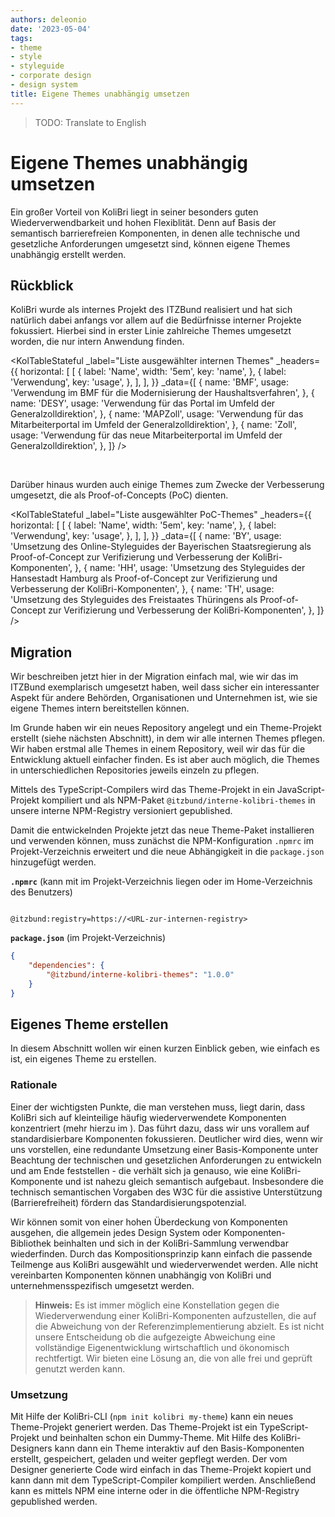 ```yaml
---
authors: deleonio
date: '2023-05-04'
tags:
- theme
- style
- styleguide
- corporate design
- design system
title: Eigene Themes unabhängig umsetzen
---
```


> TODO: Translate to English


# Eigene Themes unabhängig umsetzen

Ein großer Vorteil von KoliBri liegt in seiner besonders guten Wiederverwendbarkeit und hohen Flexiblität. Denn auf
Basis der semantisch barrierefreien Komponenten, in denen alle technische und gesetzliche Anforderungen umgesetzt
sind, können eigene Themes unabhängig erstellt werden.

## Rückblick

KoliBri wurde als internes Projekt des ITZBund realisiert und hat sich natürlich dabei anfangs vor allem auf die Bedürfnisse interner
Projekte fokussiert. Hierbei sind in erster Linie zahlreiche Themes umgesetzt worden, die nur intern Anwendung finden.

<KolTableStateful
	_label="Liste ausgewählter internen Themes"
	_headers={{
		horizontal: [
			[
				{
					label: 'Name',
					width: '5em',
					key: 'name',
				},
				{
					label: 'Verwendung',
					key: 'usage',
				},
			],
		],
	}}
	_data={[
		{
			name: 'BMF',
			usage: 'Verwendung im BMF für die Modernisierung der Haushaltsverfahren',
		},
		{
			name: 'DESY',
			usage: 'Verwendung für das Portal im Umfeld der Generalzolldirektion',
		},
		{
			name: 'MAPZoll',
			usage: 'Verwendung für das Mitarbeiterportal im Umfeld der Generalzolldirektion',
		},
		{
			name: 'Zoll',
			usage: 'Verwendung für das neue Mitarbeiterportal im Umfeld der Generalzolldirektion',
		},
	]}
/>

<br />

Darüber hinaus wurden auch einige Themes zum Zwecke der Verbesserung umgesetzt, die als Proof-of-Concepts (PoC) dienten.

<KolTableStateful
	_label="Liste ausgewählter PoC-Themes"
	_headers={{
		horizontal: [
			[
				{
					label: 'Name',
					width: '5em',
					key: 'name',
				},
				{
					label: 'Verwendung',
					key: 'usage',
				},
			],
		],
	}}
	_data={[
		{
			name: 'BY',
			usage:
				'Umsetzung des Online-Styleguides der Bayerischen Staatsregierung als Proof-of-Concept zur Verifizierung und Verbesserung der KoliBri-Komponenten',
		},
		{
			name: 'HH',
			usage:
				'Umsetzung des Styleguides der Hansestadt Hamburg als Proof-of-Concept zur Verifizierung und Verbesserung der KoliBri-Komponenten',
		},
		{
			name: 'TH',
			usage:
				'Umsetzung des Styleguides des Freistaates Thüringens als Proof-of-Concept zur Verifizierung und Verbesserung der KoliBri-Komponenten',
		},
	]}
/>

## Migration

Wir beschreiben jetzt hier in der Migration einfach mal, wie wir das im ITZBund exemplarisch umgesetzt haben, weil dass sicher
ein interessanter Aspekt für andere Behörden, Organisationen und Unternehmen ist, wie sie eigene Themes intern bereitstellen
können.

Im Grunde haben wir ein neues Repository angelegt und ein Theme-Projekt erstellt (siehe nächsten Abschnitt), in dem wir alle
internen Themes pflegen. Wir haben erstmal alle Themes in einem Repository, weil wir das für die Entwicklung aktuell einfacher
finden. Es ist aber auch möglich, die Themes in unterschiedlichen Repositories jeweils einzeln zu pflegen.

Mittels des TypeScript-Compilers wird das Theme-Projekt in ein JavaScript-Projekt kompiliert und als NPM-Paket <code>@itzbund/interne-kolibri-themes</code>
in unsere interne NPM-Registry versioniert gepublished.

Damit die entwickelnden Projekte jetzt das neue Theme-Paket installieren und verwenden können, muss zunächst die NPM-Konfiguration <code>.npmrc</code>
im Projekt-Verzeichnis erweitert und die neue Abhängigkeit in die <code>package.json</code> hinzugefügt werden.

**`.npmrc`** (kann mit im Projekt-Verzeichnis liegen oder im Home-Verzeichnis des Benutzers)

[//]: # (Not using Markdown syntax here because the angle brackets lead to escape issues in MDX)
<pre><code>
@itzbund:registry=https://&lt;URL-zur-internen-registry&gt;
</code></pre>

**`package.json`** (im Projekt-Verzeichnis)

```json
{
	"dependencies": {
		"@itzbund/interne-kolibri-themes": "1.0.0"
	}
}
```

## Eigenes Theme erstellen

In diesem Abschnitt wollen wir einen kurzen Einblick geben, wie einfach es ist, ein eigenes Theme zu erstellen.

### Rationale

Einer der wichtigsten Punkte, die man verstehen muss, liegt darin, dass KoliBri sich auf kleinteilige
häufig wiederverwendete Komponenten konzentriert (mehr hierzu im <KolLink _href="/docs/manifest" _label="Manifest" />).
Das führt dazu, dass wir uns vorallem auf standardisierbare Komponenten fokussieren. Deutlicher wird dies,
wenn wir uns vorstellen, eine redundante Umsetzung einer Basis-Komponente unter Beachtung der technischen und
gesetzlichen Anforderungen zu entwickeln und am Ende feststellen - die verhält sich ja genauso, wie eine KoliBri-
Komponente und ist nahezu gleich semantisch aufgebaut. Insbesondere die technisch semantischen Vorgaben des W3C
für die assistive Unterstützung (Barrierefreiheit) fördern das Standardisierungspotenzial.

Wir können somit von einer hohen Überdeckung von Komponenten ausgehen, die allgemein jedes Design System oder
Komponenten-Bibliothek beinhalten und sich in der KoliBri-Sammlung verwendbar wiederfinden. Durch das Kompositionsprinzip
kann einfach die passende Teilmenge aus KoliBri ausgewählt und wiederverwendet werden. Alle nicht vereinbarten Komponenten
können unabhängig von KoliBri und unternehmensspezifisch umgesetzt werden.

> **Hinweis:** Es ist immer möglich eine Konstellation gegen die Wiederverwendung einer KoliBri-Komponenten aufzustellen,
> die auf die Abweichung von der Referenzimplementierung abzielt. Es ist nicht unsere Entscheidung ob die aufgezeigte
> Abweichung eine vollständige Eigenentwicklung wirtschaftlich und ökonomisch rechtfertigt. Wir bieten eine Lösung an, die
> von alle frei und geprüft genutzt werden kann.

### Umsetzung

Mit Hilfe der KoliBri-CLI (<code>npm init kolibri my-theme</code>) kann ein neues Theme-Projekt generiert werden. Das Theme-Projekt
ist ein TypeScript-Projekt und beinhalten schon ein Dummy-Theme. Mit Hilfe des KoliBri-Designers kann dann ein Theme
interaktiv auf den Basis-Komponenten erstellt, gespeichert, geladen und weiter gepflegt werden. Der vom Designer generierte Code wird
einfach in das Theme-Projekt kopiert und kann dann mit dem TypeScript-Compiler kompiliert werden. Anschließend kann es mittels NPM
eine interne oder in die öffentliche NPM-Registry gepublished werden.
